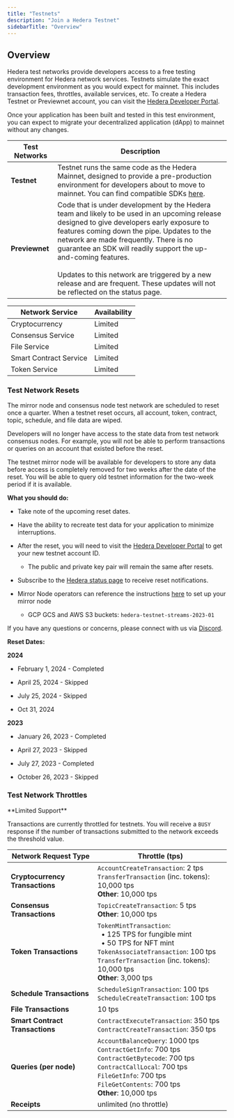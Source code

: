 ```yaml
---
title: "Testnets"
description: "Join a Hedera Testnet"
sidebarTitle: "Overview"
---
```


## Overview

Hedera test networks provide developers access to a free testing environment for Hedera network services. Testnets simulate the exact development environment as you would expect for mainnet. This includes transaction fees, throttles, available services, etc. To create a Hedera Testnet or Previewnet account, you can visit the [Hedera Developer Portal](https://portal.hedera.com/login).

Once your application has been built and tested in this test environment, you can expect to migrate your decentralized application (dApp) to mainnet without any changes.

| **Test Networks** | **Description** |
|-------------------|-----------------|
| **Testnet** | Testnet runs the same code as the Hedera Mainnet, designed to provide a pre-production environment for developers about to move to mainnet. You can find compatible SDKs [here](https://docs.hedera.com/hedera/sdks-and-apis/sdks#hedera-supported-sdks). |
| **Previewnet** | Code that is under development by the Hedera team and likely to be used in an upcoming release designed to give developers early exposure to features coming down the pipe. Updates to the network are made frequently. There is no guarantee an SDK will readily support the up-and-coming features.<br/><br/> <Note> Updates to this network are triggered by a new release and are frequent. These updates will not be reflected on the status page.</Note> |

| Network Service         | Availability |
|------------------------|--------------|
| Cryptocurrency         | Limited      |
| Consensus Service      | Limited      |
| File Service           | Limited      |
| Smart Contract Service | Limited      |
| Token Service          | Limited      |

### Test Network Resets

The mirror node and consensus node test network are scheduled to reset once a quarter. When a testnet reset occurs, all account, token, contract, topic, schedule, and file data are wiped.

Developers will no longer have access to the state data from test network consensus nodes. For example, you will not be able to perform transactions or queries on an account that existed before the reset.

The testnet mirror node will be available for developers to store any data before access is completely removed for two weeks after the date of the reset. You will be able to query old testnet information for the two-week period if it is available.

**What you should do:**

* Take note of the upcoming reset dates.

* Have the ability to recreate test data for your application to minimize interruptions.

* After the reset, you will need to visit the [Hedera Developer Portal](https://portal.hedera.com/register) to get your new testnet account ID.

  * The public and private key pair will remain the same after resets.

* Subscribe to the [Hedera status page](https://status.hedera.com/) to receive reset notifications.

* Mirror Node operators can reference the instructions [here](https://github.com/hashgraph/hedera-mirror-node/blob/main/docs/database.md#reset) to set up your mirror node

  * GCP GCS and AWS S3 buckets: `hedera-testnet-streams-2023-01`

If you have any questions or concerns, please connect with us via [Discord](https://hedera.com/discord).

**Reset Dates:**

**2024**

* February 1, 2024 - Completed

* April 25, 2024 - Skipped

* July 25, 2024 - Skipped

* Oct 31, 2024

**2023**

* January 26, 2023 - Completed

* April 27, 2023 - Skipped

* July 27, 2023 - Completed

* October 26, 2023 - Skipped

### Test Network Throttles

<Warning>
**Limited Support**

Transactions are currently throttled for testnets. You will receive a `BUSY` response if the number of transactions submitted to the network exceeds the threshold value.
</Warning>

| **Network Request Type**      | **Throttle (tps)**                                                                                   |
|------------------------------|------------------------------------------------------------------------------------------------------|
| **Cryptocurrency Transactions** | `AccountCreateTransaction`: 2 tps  <br/> `TransferTransaction` (inc. tokens): 10,000 tps <br/> **Other**: 10,000 tps |
| **Consensus Transactions**      | `TopicCreateTransaction`: 5 tps <br/> **Other**: 10,000 tps                                         |
| **Token Transactions**          | `TokenMintTransaction`: <br/> &nbsp;&nbsp;• 125 TPS for fungible mint <br/> &nbsp;&nbsp;• 50 TPS for NFT mint <br/> `TokenAssociateTransaction`: 100 tps <br/> `TransferTransaction` (inc. tokens): 10,000 tps <br/> **Other**: 3,000 tps |
| **Schedule Transactions**       | `ScheduleSignTransaction`: 100 tps <br/> `ScheduleCreateTransaction`: 100 tps                       |
| **File Transactions**           | 10 tps                                                                                             |
| **Smart Contract Transactions** | `ContractExecuteTransaction`: 350 tps <br/> `ContractCreateTransaction`: 350 tps                    |
| **Queries (per node)**          | `AccountBalanceQuery`: 1000 tps <br/> `ContractGetInfo`: 700 tps <br/> `ContractGetBytecode`: 700 tps <br/> `ContractCallLocal`: 700 tps <br/> `FileGetInfo`: 700 tps <br/> `FileGetContents`: 700 tps <br/> **Other**: 10,000 tps |
| **Receipts**                    | unlimited (no throttle)                                                                            |




